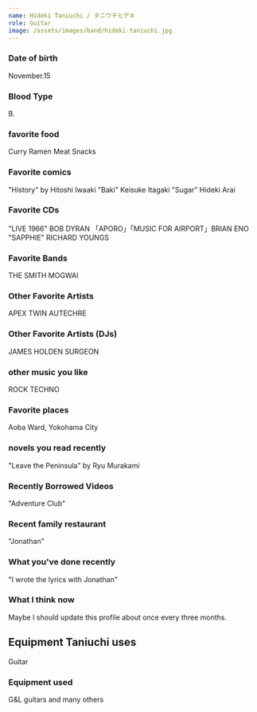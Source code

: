 ```yaml
---
name: Hideki Taniuchi / タニウチヒデキ
role: Guitar
image: /assets/images/band/hideki-taniuchi.jpg
---
```


### Date of birth

November.15

### Blood Type

B.

### favorite food

Curry Ramen Meat Snacks

### Favorite comics

"History" by Hitoshi Iwaaki
"Baki" Keisuke Itagaki
"Sugar" Hideki Arai

### Favorite CDs

"LIVE 1966" BOB DYRAN
「APORO」「MUSIC FOR AIRPORT」BRIAN ENO
"SAPPHIE" RICHARD YOUNGS

### Favorite Bands

THE SMITH
MOGWAI

### Other Favorite Artists

APEX TWIN
AUTECHRE

### Other Favorite Artists (DJs)

JAMES HOLDEN
SURGEON

### other music you like

ROCK
TECHNO

### Favorite places

Aoba Ward, Yokohama City

### novels you read recently

"Leave the Peninsula" by Ryu Murakami

### Recently Borrowed Videos

"Adventure Club"

### Recent family restaurant

"Jonathan"

### What you've done recently

"I wrote the lyrics with Jonathan"

### What I think now

Maybe I should update this profile about once every three months.

## Equipment Taniuchi uses

Guitar

### Equipment used

G&L guitars and many others
